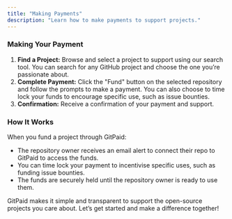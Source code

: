 ```yaml
---
title: "Making Payments"
description: "Learn how to make payments to support projects."
---
```


### Making Your Payment

<ol>
  <li>
    <strong>Find a Project:</strong> Browse and select a project to support
    using our search tool. You can search for any GitHub project and choose the
    one you’re passionate about.
  </li>
  <li>
    <strong>Complete Payment:</strong> Click the "Fund" button on the selected
    repository and follow the prompts to make a payment. You can also choose to
    time lock your funds to encourage specific use, such as issue bounties.
  </li>
  <li>
    <strong>Confirmation:</strong> Receive a confirmation of your payment and
    support.
  </li>
</ol>

### How It Works

When you fund a project through GitPaid:

<ul>
  <li>
    The repository owner receives an email alert to connect their repo to
    GitPaid to access the funds.
  </li>
  <li>
    You can time lock your payment to incentivise specific uses, such as funding
    issue bounties.
  </li>
  <li>
    The funds are securely held until the repository owner is ready to use them.
  </li>
</ul>

GitPaid makes it simple and transparent to support the open-source projects you care about. Let’s get started and make a difference together!
